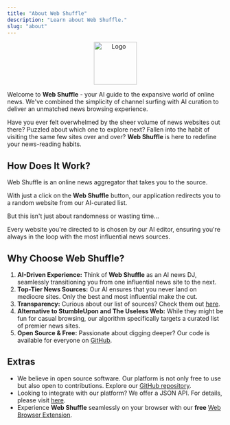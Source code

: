 ```yaml
---
title: "About Web Shuffle"
description: "Learn about Web Shuffle."
slug: "about"
---
```


<p align="center" width="100%">
  <img src="/logo.svg" alt="Logo" width="100" />
</p>


Welcome to **Web Shuffle** - your AI guide to the expansive world of online news. We've combined the simplicity of channel surfing with AI curation to deliver an unmatched news browsing experience.

Have you ever felt overwhelmed by the sheer volume of news websites out there? Puzzled about which one to explore next? Fallen into the habit of visiting the same few sites over and over? **Web Shuffle** is here to redefine your news-reading habits.

## How Does It Work?

Web Shuffle is an online news aggregator that takes you to the source.

With just a click on the **Web Shuffle** button, our application redirects you to a random website from our AI-curated list.

But this isn't just about randomness or wasting time...

Every website you're directed to is chosen by our AI editor, ensuring you're always in the loop with the most influential news sources.

## Why Choose Web Shuffle?

1. **AI-Driven Experience:** Think of **Web Shuffle** as an AI news DJ, seamlessly transitioning you from one influential news site to the next.
2. **Top-Tier News Sources:** Our AI ensures that you never land on mediocre sites. Only the best and most influential make the cut.
3. **Transparency:** Curious about our list of sources? Check them out [here](https://webshuffle.mickschroeder.com/sources).
4. **Alternative to StumbleUpon and The Useless Web:** While they might be fun for casual browsing, our algorithm specifically targets a curated list of premier news sites.
5. **Open Source & Free:** Passionate about digging deeper? Our code is available for everyone on [GitHub](https://github.com/mick-schroeder/schroeder-web-shuffle).

## Extras

- We believe in open source software. Our platform is not only free to use but also open to contributions. Explore our [GitHub repository](https://github.com/mick-schroeder/schroeder-web-shuffle).
- Looking to integrate with our platform? We offer a JSON API. For details, please visit [here](https://webshuffle.mickschroeder.com/api).
- Experience **Web Shuffle** seamlessly on your browser with our **free** [Web Browser Extension](https://chrome.google.com/webstore/detail/web-shuffle/lgokgkophalfnnapghjjckmeoboepfdj).
